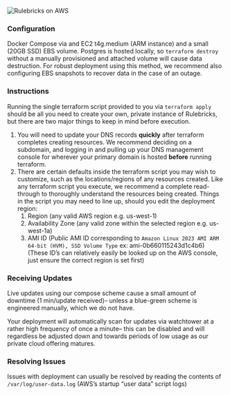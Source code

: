 ![Rulebricks on AWS](https://d1zic6dm9txw4h.cloudfront.net/rulebricks-docs-assets/static/images/private-deployment/rb-aws.png)

### **Configuration**

Docker Compose via and EC2 t4g.medium (ARM instance) and a small (20GB SSD) EBS volume. Postgres is hosted locally, so `terraform destroy` without a manually provisioned and attached volume will cause data destruction. For robust deployment using this method, we recommend also configuring EBS snapshots to recover data in the case of an outage.

### **Instructions**

Running the single terraform script provided to you via `terraform apply` should be all you need to create your own, private instance of Rulebricks, but there are two major things to keep in mind before execution.

1. You will need to update your DNS records **quickly** after terraform completes creating resources. We recommend deciding on a subdomain, and logging in and pulling up your DNS management console for wherever your primary domain is hosted **before** running terraform.
2. There are certain defaults inside the terraform script you may wish to customize, such as the locations/regions of any resources created. Like any terraform script you execute, we recommend a complete read-through to thoroughly understand the resources being created. Things in the script you may need to line up, should you edit the deployment region:
   1. Region (any valid AWS region e.g. us-west-1)
   2. Availability Zone (any valid zone within the selected region e.g. us-west-1a)
   3. AMI ID (Public AMI ID corresponding to `Amazon Linux 2023 AMI ARM 64-bit (HVM), SSD Volume Type` ex: ami-0b660115243d1c4b6) (These ID’s can relatively easily be looked up on the AWS console, just ensure the correct region is set first)

### **Receiving Updates**

Live updates using our compose scheme cause a small amount of downtime (1 min/update received)– unless a blue-green scheme is engineered manually, which we do not have.

Your deployment will automatically scan for updates via watchtower at a rather high frequency of once a minute– this can be disabled and will regardless be adjusted down and towards periods of low usage as our private cloud offering matures.

### **Resolving Issues**

Issues with deployment can usually be resolved by reading the contents of `/var/log/user-data.log` (AWS’s startup “user data” script logs)
